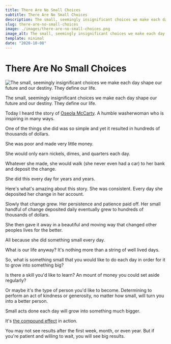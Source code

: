 ```yaml
---
title: There Are No Small Choices
subtitle: There Are No Small Choices
description: The small, seemingly insignificant choices we make each day shape our future and our destiny. They define our life.
slug: there-are-no-small-choices
image: ./images/there-are-no-small-choices.png
image_alt: The small, seemingly insignificant choices we make each day shape our future and our destiny. They define our life.
template: minimal
date: "2020-10-08"
---
```



# There Are No Small Choices

![The small, seemingly insignificant choices we make each day shape our future and our destiny. They define our life.](./images/there-are-no-small-choices.png)

The small, seemingly insignificant choices we make each day shape our future and our destiny. They define our life.

Today I heard the story of [Oseola McCarty](http://www.wikiwand.com/en/Oseola_McCarty). A humble washerwoman who is inspiring in many ways.

One of the things she did was so simple and yet it resulted in hundreds of thousands of dollars.

She was poor and made very little money.

She would only earn nickels, dimes, and quarters each day.

Whatever she made, she would walk (she never even had a car) to her bank and deposit the change.

She did this every day for years and years. 

Here's what's amazing about this story. She was consistent. Every day she deposited her change in her account. 

Slowly that change grew. Her persistence and patience paid off. Her small handful of change deposited daily eventually grew to hundreds of thousands of dollars. 

She then gave it away in a beautiful and moving way that changed other peoples lives for the better.

All because she did <Link to="/blog/how-do-you-learn-product-design">something small every day.</Link>

What is our life anyway? It's nothing more than a string of well lived days.

So, what is something small that you would like to do each day in order for it to grow into something big?

Is there a skill you'd like to learn? An mount of money you could set aside regularly?

Or maybe it's the type of person you'd like to become. Determining to perform an act of kindness or generosity, no matter how small, will turn you into a better person.

Small acts done each day will grow into something much bigger.

It's [the compound effect](https://www.amazon.com/Compound-Effect-Darren-Hardy/dp/159315724X) in action.

You may not see results after the first week, month, or even year. But if you're patient and willing to wait, you will see big results.
